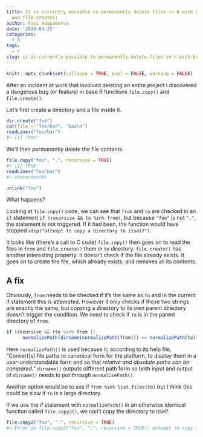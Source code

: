 ```yaml
---
title: It is currently possible to permanently delete files in R with both file.copy()
  and file.create()
author: Pasi Haapakorva
date: '2019-04-25'
categories:
  - R
tags:
  - r
slug: it-is-currently-possible-to-permanently-delete-files-in-r-with-both-file-copy-and-file-create
---
```

```r
knitr::opts_chunk$set(collapse = TRUE, eval = FALSE, warning = FALSE)
```
After an incident at work that involved deleting an entire project I discovered a dangerous bug (or feature)  in base R functions `file.copy()` and `file.create()`.

Let's first create a directory and a file inside it.

```r
dir.create("foo")
cat(file = "foo/bar", "baz\n")
readLines("foo/bar")
#> [1] "baz"
```
We'll then permanently delete the file contents.
```r
file.copy("foo", ".", recursive = TRUE)
#> [1] TRUE
readLines("foo/bar")
#> character(0)
```
```r
unlink("foo")
```
What happens?

Looking at `file.copy()` code, we can see that `from` and `to` are checked in an `if` statement `if (recursive && to %in% from)`, but because `"foo"` is not `"."`, the statement is not triggered. If it had been, the function would have stopped `stop("attempt to copy a directory to itself")`.

It looks like (there's a call to C code) `file.copy()` then goes on to read the files in `from` and `file.create()` them in `to` directory. `file.create()` has another interesting property: it doesn't check if the file already exists. It goes on to create the file, which already exists, and removes all its contents.

## A fix

Obviously, `from` needs to be checked if it's the same as `to` and in the current if statement this is attempted. However it only checks if these two strings are exactly the same, but copying a directory to its own parent directory doesn't trigger the condition. We need to check if `to` is in the parent directory of `from`.

```r
if (recursive && (to %in% from || 
      normalizePath(dirname(normalizePath(from))) == normalizePath(to)))
```
Here `normalizePath()` is used because it, according to its help file, "Convert[s] file paths to canonical form for the platform, to display them in a user-understandable form and so that _relative and absolute paths can be compared._" `dirname()` outputs different path form so both input and output of `dirname()` needs to put through `normalizePath()`.

Another option would be to see if `from %in% list.files(to)` but I think this could be slow if `to` is a large directory.

If we use the if statement with `normalizePath()` in an otherwise identical function called `file.copy2()`, we can't copy the directory to itself.

```r
file.copy2("foo", ".", recursive = TRUE)
#> Error in file.copy2("foo", ".", recursive = TRUE): attempt to copy a directory to itself
```






